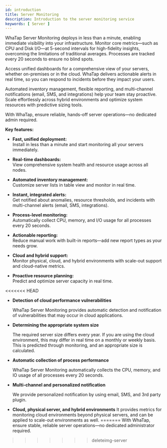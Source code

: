 ```yaml
---
id: introduction
title: Server Monitoring
description: Introduction to the server monitoring service
keywords: [ Server ]
---
```


WhaTap Server Monitoring deploys in less than a minute, enabling immediate visibility into your infrastructure. Monitor core metrics—such as CPU and Disk I/O—at 5-second intervals for high-fidelity insights, overcoming the limitations of traditional averages. Processes are tracked every 20 seconds to ensure no blind spots.

Access unified dashboards for a comprehensive view of your servers, whether on-premises or in the cloud. WhaTap delivers actionable alerts in real time, so you can respond to incidents before they impact your users.

Automated inventory management, flexible reporting, and multi-channel notifications (email, SMS, and integrations) help your team stay proactive. Scale effortlessly across hybrid environments and optimize system resources with predictive sizing tools.

With WhaTap, ensure reliable, hands-off server operations—no dedicated admin required.


<Videos url="https://whatap-landing-resource.s3.ap-northeast-2.amazonaws.com/prd/application/monitoring_step_1.mp4" />

**Key features:**

- **Fast, unified deployment:**  
    Install in less than a minute and start monitoring all your servers immediately.

- **Real-time dashboards:**  
    View comprehensive system health and resource usage across all nodes.

- **Automated inventory management:**  
    Customize server lists in table view and monitor in real time.

- **Instant, integrated alerts:**  
    Get notified about anomalies, resource thresholds, and incidents with multi-channel alerts (email, SMS, integrations).

- **Process-level monitoring:**  
    Automatically collect CPU, memory, and I/O usage for all processes every 20 seconds.

- **Actionable reporting:**  
    Reduce manual work with built-in reports—add new report types as your needs grow.

- **Cloud and hybrid support:**  
    Monitor physical, cloud, and hybrid environments with scale-out support and cloud-native metrics.

- **Proactive resource planning:**  
    Predict and optimize server capacity in real time.

<<<<<<< HEAD
- **Detection of cloud performance vulnerabilities**

    WhaTap Server Monitoring provides automatic detection and notification of vulnerabilities that may occur in cloud applications.

- **Determining the appropriate system size**

    The required server size differs every year. If you are using the cloud environment, this may differ in real time on a monthly or weekly basis. This is predicted through monitoring, and an appropriate size is calculated.

- **Automatic collection of process performance**

    WhaTap Server Monitoring automatically collects the CPU, memory, and IO usage of all processes every 20 seconds.

- **Multi-channel and personalized notification**

    We provide personalized notification by using email, SMS, and 3rd party plugin.

- **Cloud, physical server, and hybrid environments**
    It provides metrics for monitoring cloud environments beyond physical servers, and can be applied to scale-out environments as well.
=======
With WhaTap, ensure stable, reliable server operations—no dedicated administrator required.
>>>>>>> deleteimg-server
